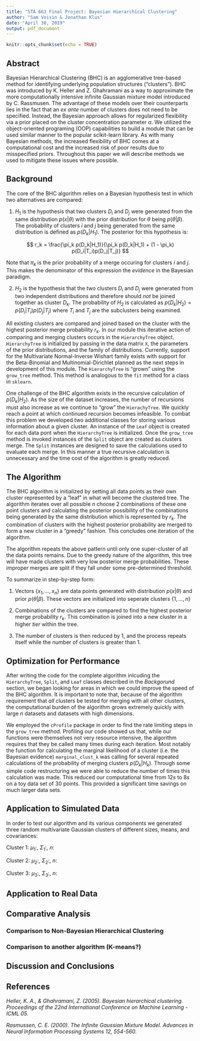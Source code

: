 ```yaml
---
title: "STA 663 Final Project: Bayesian Hierarchical Clustering"
author: "Sam Voisin & Jonathan Klus"
date: "April 30, 2019"
output: pdf_document
---
```


```r
knitr::opts_chunk$set(echo = TRUE)
```

## Abstract

Bayesian Hierarchical Clustering (BHC) is an agglomerative tree-based method for identifying underlying population structures ("clusters"). BHC was introduced by K. Heller and Z. Ghahramani as a way to approximate the more computationally intensive infinite Gaussian mixture model introduced by C. Rassmusen. The advantage of these models over their counterparts lies in the fact that an *ex ante* number of clusters does not need to be specified. Instead, the Bayesian approach allows for regularized flexibility via a prior placed on the cluster concentration parameter $\alpha$. We utilized the object-oriented programing (OOP) capabilities to build a module that can be used similar manner to the popular scikit-learn library. As with many Bayesian methods, the increased flexibility of BHC comes at a computational cost and the increased risk of poor results due to misspecified priors. Throughout this paper we will describe methods we used to mitigate these issues where possible.

## Background

The core of the BHC algorithm relies on a Bayesian hypothesis test in which two alternatives are compared:

1) $H_1$ is the hypothesis that two clusters $D_i$ and $D_j$ were generated from the same distribution $p(x | \theta)$ with the prior distribution for $\theta$ being $p(\theta | \beta)$. The probability of clusters $i$ and $j$ being generated from the same distribution is defined as $p(D_k|H_1)$. The posterior for this hypothesis is:

$$
r_k = \frac{\pi_k p(D_k|H_1)}{\pi_k p(D_k|H_1) + (1 - \pi_k) p(D_i|T_i)p(D_j|T_j)}
$$

Note that $\pi_k$ is the prior probability of a merge occuring for clusters $i$ and $j$. This makes the denominator of this expression the *evidence* in the Bayesian paradigm.

2) $H_2$ is the hypothesis that the two clusters $D_i$ and $D_j$ were generated from two independent distributions and therefore should *not* be joined together as cluster $D_k$. The probability of $H_2$ is calculated as $p(D_k|H_2) = p(D_i|T_i)p(D_j|T_j)$ where $T_i$ and $T_j$ are the subclusters being examined.

All existing clusters are compared and joined based on the cluster with the highest posterior merge probability $r_k$. In our module this iterative action of comparing and merging clusters occurs in the `HierarchyTree` object. `HierarchyTree` is initialized by passing in the data matrix `X`, the parameters of the prior distributions, and the family of distributions. Currently, support for the Multivariate Normal-Inverse Wishart family exists with support for the Beta-Binomial and Multinomial-Dirichlet planned as the next steps in development of this module. The `HierarchyTree` is "grown" using the `grow_tree` method. This method is analogous to the `fit` method for a class in `sklearn`.

One challenge of the BHC algorithm exists in the recursive calculation of $p(D_k|H_2)$. As the size of the dataset increases, the number of recursions must also increase as we continue to "grow" the `HierachyTree`. We quickly reach a point at which continued recursion becomes infeasible. To combat this problem we developed two additional classes for storing various information about a given cluster. An instance of the `Leaf` object is created for each data pont when the `HierarchyTree` is initialized. Once the `grow_tree` method is invoked instances of the `Split` object are created as clusters merge. The `Split` instances are designed to save the calculations used to evaluate each merge. In this manner a true recursive calculation is unnecessary and the time cost of the algorithm is greatly reduced.

## The Algorithm

The BHC algorithm is initialized by setting all data points as their own cluster represented by a "leaf" in what will become the clustered tree. The algorithm iterates over all possible $n$ choose $2$ combinations of these one point clusters and calculating the posterior possibility of the combinations being generated by the same distribution which is represented by $r_k$. The combination of clusters with the highest posterior probability are merged to form a new cluster in a "greedy" fashion. This concludes one iteration of the algorithm.

The algorithm repeats the above pattern until only one super-cluster of all the data points remains. Due to the greedy nature of the algorithm, this tree will have made clusters with very low posterior merge probabilities. These improper merges are split if they fall under some pre-determined threshold.

To summarize in step-by-step form:

1) Vectors $\{x_1, ..., x_n\}$ are data points generated with distribution $p(x | \theta)$ and prior $p(\theta | \beta)$. These vectors are initialized into seperate clusters $\{1, ..., n\}$

2) Combinations of the clusters are compared to find the highest posterior merge probability $r_k$. This combination is joined into a new cluster in a higher *tier* within the tree.

3) The number of clusters is then reduced by $1$, and the process repeats itself while the number of clusters is greater than $1$.

## Optimization for Performance

After writing the code for the complete algorithm inlcuding the `HierarchyTree`, `Split`, and `Leaf` classes described in the *Backgorund* section, we began looking for areas in which we could improve the speed of the BHC algorithm. It is important to note that, because of the algorithm requirement that *all* clusters be tested for merging with all other clusters, the computational burden of the algorithm grows extremely quickly with large $n$ datasets and datasets with high dimensions.

We employed the `cProfile` package in order to find the rate limiting steps in the `grow_tree` method. Profiling our code showed us that, while our functions were themselves not very resource intensive, the algorithm requires that they be called many times during each iteration. Most notably the function for calculating the marginal likelihood of a cluster (i.e. the Bayesian evidence) `marginal_clust_k` was calling for several repeated calculations of the probability of merging clusters $p(D_k|H_k)$. Through some simple code restructuring we were able to reduce the number of times this calculation was made. This reduced our computational time from $12s$ to $8s$ on a toy data set of $30$ points. This provided a significant time savings on much larger data sets.

## Application to Simulated Data

In order to test our algorithm and its various components we generated three random multivariate Gaussian clusters of different sizes, means, and covariances:

Cluster $1$: $\mu_1:$, $\Sigma_1:$, $n:$ 

Cluster $2$: $\mu_2:$, $\Sigma_2:$, $n:$

Cluster $3$: $\mu_3:$, $\Sigma_3:$, $n:$



## Application to Real Data

## Comparative Analysis

### Comparison to Non-Bayesian Hierarchical Clustering

### Comparison to another algorithm (K-means?)

## Discussion and Conclusions



## References

*Heller, K. A., & Ghahramani, Z. (2005). Bayesian hierarchical clustering.
Proceedings of the 22nd International Conference on Machine Learning - ICML 05.*

*Rasmussen, C. E. (2000). The Infinite Gaussian Mixture Model. 
Advances in Neural Information Processing Systems 12, 554-560.*
